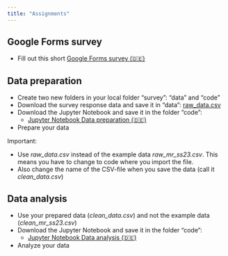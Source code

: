 ```yaml
---
title: "Assignments"
---
```


## Google Forms survey

- Fill out this short [Google Forms survey (🇩🇪)](https://forms.gle/jkviF4pTXrqyV1Qc9)

## Data preparation

- Create two new folders in your local folder "survey": "data" and "code"
- Download the survey response data and save it in "data": [raw_data.csv](https://raw.githubusercontent.com/kirenz/lab-survey/main/data/raw_data.csv)
- Download the Jupyter Notebook and save it in the folder "code": 
  - [Jupyter Notebook Data preparation (🇩🇪)](/code/data_preparation.ipynb)
- Prepare your data


Important:

- Use *raw_data.csv* instead of the example data *raw_mr_ss23.csv*. This means you have to change to code where you import the file.
- Also change the name of the CSV-file when you save the data (call it *clean_data.csv*)


## Data analysis

- Use your prepared data (*clean_data.csv*) and not the example data (*clean_mr_ss23.csv*)
- Download the Jupyter Notebook and save it in the folder "code": 
  - [Jupyter Notebook Data analysis (🇩🇪)](/code/data_analysis.ipynb)
- Analyze your data